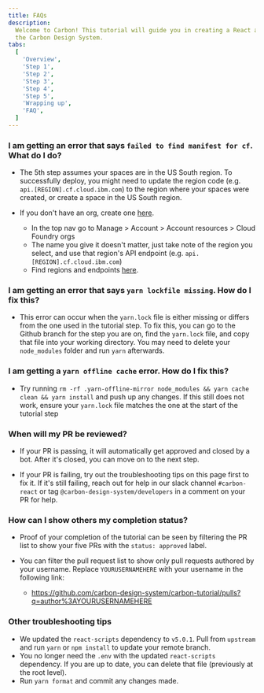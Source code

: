 ```yaml
---
title: FAQs
description:
  Welcome to Carbon! This tutorial will guide you in creating a React app with
  the Carbon Design System.
tabs:
  [
    'Overview',
    'Step 1',
    'Step 2',
    'Step 3',
    'Step 4',
    'Step 5',
    'Wrapping up',
    'FAQ',
  ]
---
```


### I am getting an error that says <span className='tutorial-faq-header-code'>`failed to find manifest for cf`</span>. What do I do?

- The 5th step assumes your spaces are in the US South region. To successfully
  deploy, you might need to update the region code (e.g.
  `api.[REGION].cf.cloud.ibm.com`) to the region where your spaces were created,
  or create a space in the US South region.

- If you don't have an org, create one
  [here](https://cloud.ibm.com/account/cloud-foundry).
  - In the top nav go to Manage > Account > Account resources > Cloud Foundry
    orgs
  - The name you give it doesn't matter, just take note of the region you
    select, and use that region's API endpoint (e.g.
    `api.[REGION].cf.cloud.ibm.com`)
  - Find regions and endpoints
    [here](https://cloud.ibm.com/docs/cloud-foundry-public?topic=cloud-foundry-public-endpoints).

### I am getting an error that says <span className='tutorial-faq-header-code'>`yarn lockfile missing`</span>. How do I fix this?

- This error can occur when the `yarn.lock` file is either missing or differs
  from the one used in the tutorial step. To fix this, you can go to the Github
  branch for the step you are on, find the `yarn.lock` file, and copy that file
  into your working directory. You may need to delete your `node_modules` folder
  and run `yarn` afterwards.

### I am getting a <span className='tutorial-faq-header-code'>`yarn offline cache`</span> error. How do I fix this?

- Try running
  `rm -rf .yarn-offline-mirror node_modules && yarn cache clean && yarn install`
  and push up any changes. If this still does not work, ensure your `yarn.lock`
  file matches the one at the start of the tutorial step

### When will my PR be reviewed?

- If your PR is passing, it will automatically get approved and closed by a bot.
  After it's closed, you can move on to the next step.

- If your PR is failing, try out the troubleshooting tips on this page first to
  fix it. If it's still failing, reach out for help in our slack channel
  `#carbon-react` or tag `@carbon-design-system/developers` in a comment on your
  PR for help.

### How can I show others my completion status?

- Proof of your completion of the tutorial can be seen by filtering the PR list
  to show your five PRs with the `status: approved` label.

- You can filter the pull request list to show only pull requests authored by
  your username. Replace `YOURUSERNAMEHERE` with your username in the following
  link:

  - https://github.com/carbon-design-system/carbon-tutorial/pulls?q=author%3AYOURUSERNAMEHERE

### Other troubleshooting tips

- We updated the `react-scripts` dependency to `v5.0.1`. Pull from `upstream`
  and run `yarn` or `npm install` to update your remote branch.
- You no longer need the `.env` with the updated `react-scripts` dependency. If
  you are up to date, you can delete that file (previously at the root level).
- Run `yarn format` and commit any changes made.
